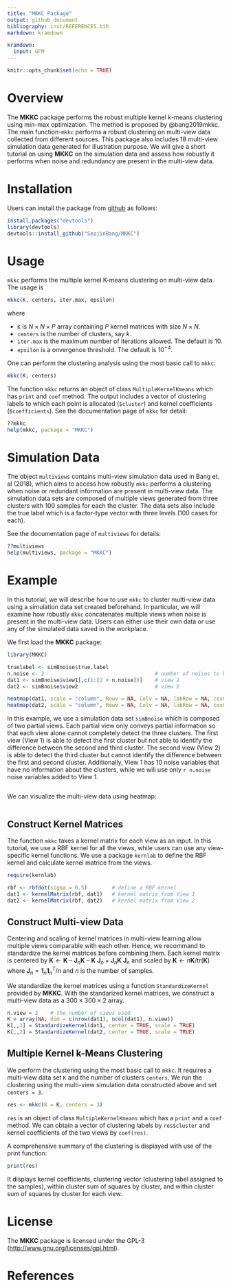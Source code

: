```yaml
---
title: "MKKC Package"
output: github_document
bibliography: inst/REFERENCES.bib
markdown: kramdown

kramdown:
  input: GFM
---
```


```r
knitr::opts_chunk$set(echo = TRUE)
```

# Overview 
The **MKKC** package performs the robust multiple kernel $k$-means clustering using min-max optimization. The method is proposed by @bang2019mkkc. The main function-`mkkc` performs a robust clustering on multi-view data collected from different sources. This package also includes 18 multi-view simulation data generated for illustration purpose. We will give a short tutorial on using **MKKC** on the simulation data and assess how robustly it performs when noise and redundancy are present in the multi-view data.

# Installation
Users can install the package from [github](https://github.com/SeojinBang) as follows:
```r
install.packages("devtools")
library(devtools)
devtools::install_github("SeojinBang/MKKC")
```

# Usage
`mkkc` performs the multiple kernel K-means clustering on multi-view data. The usage is
```r
mkkc(K, centers, iter.max, epsilon)
```
where 

* `K` is $N \times N \times P$ array containing $P$ kernel matrices with size $N \times N$.
* `centers` is the number of clusters, say $k$.
* `iter.max` is the maximum number of iterations allowed. The default is $10$.
* `epsilon` is a onvergence threshold. The default is $10^{-4}$.

One can perform the clustering analysis using the most basic call to `mkkc`:
```r
mkkc(K, centers)
```

The function `mkkc` returns an object of class `MultipleKernelKmeans` which has `print` and `coef` method. The output includes a vector of clustering labels to which each point is allocated (`$cluster`) and kernel coefficients (`$coefficients`). See the documentation page of `mkkc` for detail:

```r
??mkkc
help(mkkc, package = "MKKC")
```

# Simulation Data
The object `multiviews` contains multi-view simulation data used in Bang et. al (2018), which aims to access how robustly `mkkc` performs a clustering when noise or redundant information are present in multi-view data. The simulation data sets are composed of multiple views generated from three clusters with 100 samples for each the cluster. The data sets also include the true label which is a factor-type vector with three levels (100 cases for each). 

See the documentation page of `multiviews` for details: 

```r
??multiviews
help(multiviews, package = "MKKC")
```

# Example
In this tutorial, we will describe how to use `mkkc` to cluster multi-view data using a simulation data set created beforehand. In particular, we will examine how robustly `mkkc` concatenates multiple views when noise is present in the multi-view data. Users can either use their own data or use any of the simulated data saved in the workplace.

We first load the **MKKC** package:
```r
library(MKKC)
```

```r
truelabel <- simBnoise$true.label
n.noise <- 2                                    # number of noises to be added
dat1 <- simBnoise$view1[,c(1:(2 + n.noise))]    # view 1
dat2 <- simBnoise$view2                         # view 2
```

```r
heatmap(dat1, scale = "column", Rowv = NA, Colv = NA, labRow = NA, cexCol = 1.5)    # view 1
heatmap(dat2, scale = "column", Rowv = NA, Colv = NA, labRow = NA, cexCol = 1.5)    # view 2
```

In this example, we use a simulation data set `simBnoise` which is composed of two partial views. Each partial view only conveys partial information so that each view alone cannot completely detect the three clusters. The first view (View 1) is able to detect the first cluster but not able to identify the difference between the second and third cluster. The second view (View 2) is able to detect the third cluster but cannot identify the difference between the first and second cluster. Additionally, View 1 has 10 noise variables that have no information about the clusters, while we will use only `r n.noise` noise variables added to View 1. 

```r
```

We can visualize the multi-view data using heatmap:
```r
```

## Construct Kernel Matrices
The function `mkkc` takes a kernel matrix for each view as an input. In this tutorial, we use a RBF kernel for all the views, while users can use any view-specific kernel functions. We use a package `kernlab` to define the RBF kernel and calculate kernel matrice from the views. 

```r
require(kernlab)

rbf <- rbfdot(sigma = 0.5)        # define a RBF kernel
dat1 <- kernelMatrix(rbf, dat1)   # kernel matrix from View 1
dat2 <- kernelMatrix(rbf, dat2)   # kernel matrix from View 2
```

## Construct Multi-view Data
Centering and scaling of kernel matrices in multi-view learning allow multiple views comparable with each other. Hence, we recommand to standardize the kernel matrices before combining them. Each kernel matrix is centered by $\mathbf{K} \leftarrow \mathbf{K}\text{ -- }\mathbf{J}_n \mathbf{K}\text{ -- }\mathbf{K}\text{ }\mathbf{J}_n + \mathbf{J}_n \mathbf{K}\text{ }\mathbf{J}_n$ and scaled by $\mathbf{K} \leftarrow n\mathbf{K} / \text{tr}(\mathbf{K})$ where $\mathbf{J}_n = \mathbf{1}_n\mathbf{1}_n^T/n$ and $n$ is the number of samples.

We standardize the kernel matrices using a function `StandardizeKernel` provided by **MKKC**. With the standarized kernel matrices, we construct a multi-view data as a $300 \times 300 \times 2$ array. 

```r
n.view = 2	  # the number of views used
K = array(NA, dim = c(nrow(dat1), ncol(dat1), n.view))
K[,,1] = StandardizeKernel(dat1, center = TRUE, scale = TRUE)
K[,,2] = StandardizeKernel(dat2, center = TRUE, scale = TRUE)
```

## Multiple Kernel k-Means Clustering
We perform the clustering using the most basic call to `mkkc`. It requires a multi-view data set `K` and the number of clusters `centers`. We run the clustering using the multi-view simulation data constructed above and set `centers = 3`.

```r
res <- mkkc(K = K, centers = 3)
```

`res` is an object of class `MultipleKernelKmeans` which has a `print` and a `coef` method. We can obtain a vector of clustering labels by `res$cluster` and kernel coefficients of the two views by `coef(res)`.

A comprehensive summary of the clustering is displayed with use of the print function:

```r
print(res)
```

It displays kernel coefficients, clustering vector (clustering label assigned to the samples), within cluster sum of squares by cluster, and within cluster sum of squares by cluster for each view.

# License
The **MKKC** package is licensed under the GPL-3 (<http://www.gnu.org/licenses/gpl.html>).

# References
